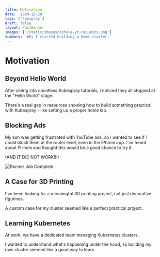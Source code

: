```yaml
---
title: Motivation
date: '2024-12-29'
tags: ['soyspray']
draft: false
layout: PostBanner
images: ['/static/images/pihole-yt-requests.png']
summary: 'Why I started building a home cluster.'
---
```


# Motivation

## Beyond Hello World

After diving into countless Kubespray tutorials, I noticed they all stopped at
the "Hello World" stage.

There's a real gap in resources showing how to build something practical with
Kubespray - like setting up a proper home lab.

## Blocking Ads

My son was getting frustrated with YouTube ads, so I wanted to see if I could
block them at the router level, even in the iPhone app. I've heard about Pi-hole
and thought this would be a good chance to try it.

(AND IT DID NOT WORK!!!)

![Runner Job Complete](/static/images/yt-pihole.jpg)

## A Case for 3D Printing

I've been looking for a meaningful 3D printing project, not just decorative
figurines.

A custom case for my cluster seemed like a perfect practical project.

## Learning Kubernetes

At work, we have a dedicated team managing Kubernetes clusters.

I wanted to understand what's happening under the hood, so building my own
cluster seemed like a good way to learn.